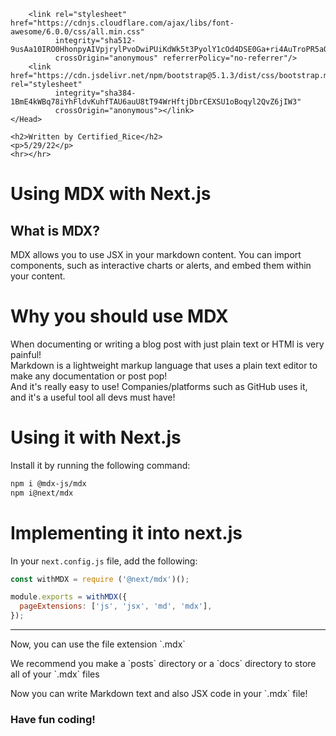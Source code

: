 
<div>
    <Head>
        <title>Certified_Rice</title>
        <link rel="icon" href="https://avatars.githubusercontent.com/certifiedrice" />

        <link rel="stylesheet" href="https://cdnjs.cloudflare.com/ajax/libs/font-awesome/6.0.0/css/all.min.css"
              integrity="sha512-9usAa10IRO0HhonpyAIVpjrylPvoDwiPUiKdWk5t3PyolY1cOd4DSE0Ga+ri4AuTroPR5aQvXU9xC6qOPnzFeg=="
              crossOrigin="anonymous" referrerPolicy="no-referrer"/>
        <link href="https://cdn.jsdelivr.net/npm/bootstrap@5.1.3/dist/css/bootstrap.min.css" rel="stylesheet"
              integrity="sha384-1BmE4kWBq78iYhFldvKuhfTAU6auU8tT94WrHftjDbrCEXSU1oBoqyl2QvZ6jIW3"
              crossOrigin="anonymous"></link>
    </Head>

    <h2>Written by Certified_Rice</h2>
    <p>5/29/22</p>
    <hr></hr>
</div>

# Using MDX with Next.js

## What is MDX?
<p>MDX allows you to use JSX in your markdown content. You can import components, such as interactive charts or alerts, and embed them within your content.</p>

# Why you should use MDX
When documenting or writing a blog post with just plain text or HTMl is very painful!\
Markdown is a lightweight markup language that uses a plain text editor to make any documentation or post pop!\
And it's really easy to use! Companies/platforms such as GitHub uses it, and it's a useful tool all devs must have!

# Using it with Next.js
Install it by running the following command:

```bash
npm i @mdx-js/mdx
npm i@next/mdx
```

# Implementing it into next.js

In your `next.config.js` file, add the following:

```js
const withMDX = require ('@next/mdx')();

module.exports = withMDX({
  pageExtensions: ['js', 'jsx', 'md', 'mdx'],
});
```

<hr></hr>

<p>Now, you can use the file extension `.mdx`</p>
<p>We recommend you make a `posts` directory or a `docs` directory to store all of your `.mdx` files</p>
<p>Now you can write Markdown text and also JSX code in your `.mdx` file!</p>

### Have fun coding!